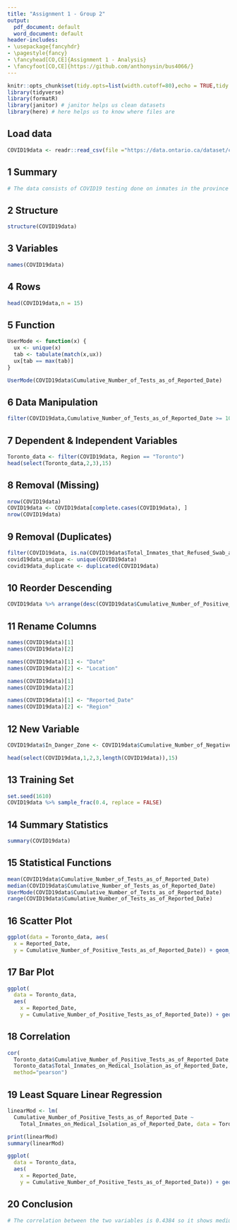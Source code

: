 ---
title: "Assignment 1 - Group 2"
output:
  pdf_document: default
  word_document: default
header-includes:
- \usepackage{fancyhdr}
- \pagestyle{fancy}
- \fancyhead[CO,CE]{Assignment 1 - Analysis}
- \fancyfoot[CO,CE]{https://github.com/anthonysin/bus4066/}
---

```{r setup, include=FALSE}
knitr::opts_chunk$set(tidy.opts=list(width.cutoff=80),echo = TRUE,tidy = TRUE)
library(tidyverse)
library(formatR)
library(janitor) # janitor helps us clean datasets
library(here) # here helps us to know where files are
```

## Load data

```{r COVID-19}
COVID19data <- readr::read_csv(file ="https://data.ontario.ca/dataset/c4022f0f-6f3d-4e16-bd28-5312333a4bac/resource/d0d6ccc7-fc60-4a18-ac96-7f9493e9f10e/download/inmatetesting.csv")
```

## 1 Summary

```{r Data Summary}
# The data consists of COVID19 testing done on inmates in the province of Ontario from 2020-05-08 to the current day. As team we have tested R out by performing different  functions on the data yielding different results. For the last few questions our analysis will reference the subset Toronto_data, which includes only the data from the Region of Toronto.
```

## 2 Structure

```{r Returns the structure of the dataset}
structure(COVID19data)
```

## 3 Variables

```{r Returns all the column variable names in the dataset}
names(COVID19data)
```

## 4 Rows

```{r Returns the first 15 Rows in the dataset}
head(COVID19data,n = 15)
```

## 5 Function

```{r A Function which calculates all the modes of a vector}
UserMode <- function(x) {
  ux <- unique(x)
  tab <- tabulate(match(x,ux))
  ux[tab == max(tab)]
}

UserMode(COVID19data$Cumulative_Number_of_Tests_as_of_Reported_Date)
```

## 6 Data Manipulation

```{r Shows the rows where the cumulative number of tests reported is greater than or equal to 1000}
filter(COVID19data,Cumulative_Number_of_Tests_as_of_Reported_Date >= 1000)
```

## 7 Dependent & Independent Variables

```{r Creates a dataframe from the independent variable, the region Toronto, and a dependent variable, the cumulative number of tests, shows the first 15 rows}
Toronto_data <- filter(COVID19data, Region == "Toronto")
head(select(Toronto_data,2,3),15)
```

## 8 Removal (Missing)

```{r Removes any rows with missing values}
nrow(COVID19data)
COVID19data <- COVID19data[complete.cases(COVID19data), ] 
nrow(COVID19data)
```

## 9 Removal (Duplicates)

```{r Removal of any duplicate data of inmates that refused swabs}
filter(COVID19data, is.na(COVID19data$Total_Inmates_that_Refused_Swab_as_of_Reported_Date))
covid19data_unique <- unique(COVID19data)
covid19data_duplicate <- duplicated(COVID19data)
```

## 10 Reorder Descending

```{r Reorder rows in descending order based on the number of postive tests}
COVID19data %>% arrange(desc(COVID19data$Cumulative_Number_of_Positive_Tests_as_of_Reported_Date))
```

## 11 Rename Columns

```{r Rename the first and second column in the dataset}

names(COVID19data)[1]
names(COVID19data)[2] 

names(COVID19data)[1] <- "Date"
names(COVID19data)[2] <- "Location"

names(COVID19data)[1]
names(COVID19data)[2]

names(COVID19data)[1] <- "Reported_Date"
names(COVID19data)[2] <- "Region"
```

## 12 New Variable

```{r Creates a boolean variable Danger_Zone based on there being higher positive tests than negative tests reported on a given date}
COVID19data$In_Danger_Zone <- COVID19data$Cumulative_Number_of_Negative_Tests_as_of_Reported_Date < COVID19data$Cumulative_Number_of_Positive_Tests_as_of_Reported_Date

head(select(COVID19data,1,2,3,length(COVID19data)),15)
```

## 13 Training Set

```{r Create a training set from the dataset}
set.seed(1610)
COVID19data %>% sample_frac(0.4, replace = FALSE)
```

## 14 Summary Statistics

```{r Show the statistical summary of the dataset}
summary(COVID19data)
```

## 15 Statistical Functions

```{r Shows the mean, median, mode, and range of the cumulative number of tests reported}
mean(COVID19data$Cumulative_Number_of_Tests_as_of_Reported_Date)
median(COVID19data$Cumulative_Number_of_Tests_as_of_Reported_Date)
UserMode(COVID19data$Cumulative_Number_of_Tests_as_of_Reported_Date)
range(COVID19data$Cumulative_Number_of_Tests_as_of_Reported_Date)
```

## 16 Scatter Plot

```{r Creates a scatter plot for the cumulative number of postive test reported and the date when reported from the subset, Toronto_data}
ggplot(data = Toronto_data, aes(
  x = Reported_Date, 
  y = Cumulative_Number_of_Positive_Tests_as_of_Reported_Date)) + geom_point()
```

## 17 Bar Plot

```{r Creates a Bar Plot using the cumulative number of positive tests from the subset, Toronto_data}
ggplot(
  data = Toronto_data,
  aes(
    x = Reported_Date,
    y = Cumulative_Number_of_Positive_Tests_as_of_Reported_Date)) + geom_col(fill = "blue")
```

## 18 Correlation

```{r Shows the correlation between the number of positive cases and the number of inmates in medical isolation in the Toronto_data subset}
cor(
  Toronto_data$Cumulative_Number_of_Positive_Tests_as_of_Reported_Date, 
  Toronto_data$Total_Inmates_on_Medical_Isolation_as_of_Reported_Date, 
  method="pearson")
```

## 19 Least Square Linear Regression

```{r Creates a Linear Regression Model using the Least Square method using the Toronto_data subset}
linearMod <- lm(
  Cumulative_Number_of_Positive_Tests_as_of_Reported_Date ~ 
    Total_Inmates_on_Medical_Isolation_as_of_Reported_Date, data = Toronto_data)

print(linearMod)
summary(linearMod)

ggplot(
  data = Toronto_data, 
  aes(
    x = Reported_Date, 
    y = Cumulative_Number_of_Positive_Tests_as_of_Reported_Date)) + geom_point(colour = "red") + geom_smooth(method = "lm", fill = NA)
```

## 20 Conclusion 

```{r Conclusion based on the Linear Regression}
# The correlation between the two variables is 0.4384 so it shows medium correlation. The p-value: < 3.575e-12 which is statistically significant at the p < 0.001 cut-off level for every unit increase in the number of positive tests there is a 0.5721 increase in the number of inmates in isolation. Therefore, number of inmates in isolation increase with increasing positive tests.
```